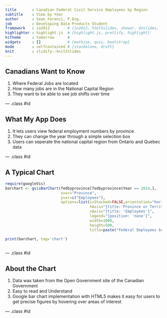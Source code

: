 ```yaml
---
title       : Canadian Federal Civil Service Employees by Region
subtitle    : View by Year
author      : Sean Ferenci, P.Eng.
job         : Developing Data Products Student
framework   : io2012        # {io2012, html5slides, shower, dzslides, ...}
highlighter : highlight.js  # {highlight.js, prettify, highlight}
hitheme     : tomorrow      # 
widgets     : []            # {mathjax, quiz, bootstrap}
mode        : selfcontained # {standalone, draft}
knit        : slidify::knit2slides
---
```


## Canadians Want to Know

1. Where Federal Jobs are located
2. How many jobs are in the National Capital Region
3. They want to be able to see job shifts over time

--- .class #id 

## What My App Does

1. It lets users view federal employment numbers by province
2. They can change the year through a simple selection box
3. Users can seperate the national capital region from Ontario and Quebec data

--- .class #id

## A Typical Chart

```r
require(googleVis)
barchart <- gvisBarChart(fedbyprovince[fedbyprovince$Year == 2014,], 
                         xvar="Province", 
                         yvar=c("Employees"),
                         options=list(isStacked=FALSE,orientation="horizontal",                                                                                       
                                      hAxis="{title:'Province or Territory',format:'####'}",
                                      vAxis="{title: 'Employees'}",
                                      legend="{position: 'none'}",
                                      width=1000,
                                      height=500,
                                      title=paste("Federal Employees by Province for ","2014","")))

print(barchart, tag='chart')
                                                      
```

--- .class #id 

## About the Chart

1. Data was taken from the Open Government site of the Canadian Government
2. Easy to read and Understand
3. Google bar chart implementation with HTML5 makes it easy for users to get precise figures by hovering over areas of interest


--- .class #id




